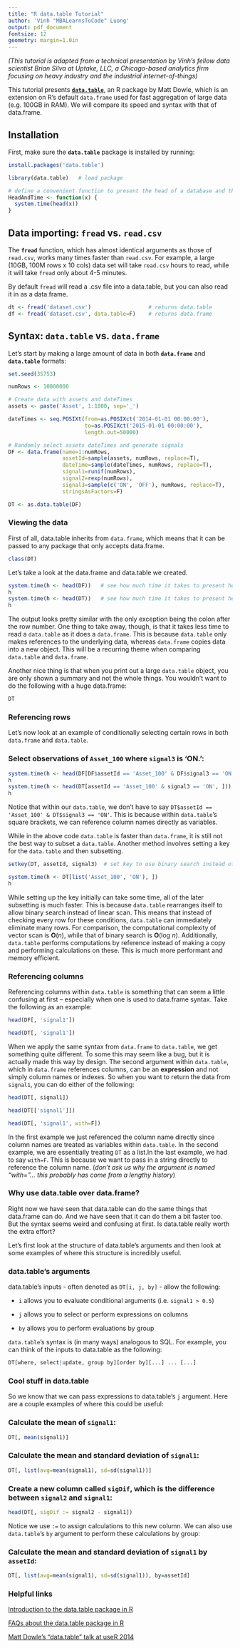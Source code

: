 ```yaml
---
title: "R data.table Tutorial"
author: 'Vinh "MBALearnsToCode" Luong'
output: pdf_document
fontsize: 12
geometry: margin=1.0in
---
```


*(This tutorial is adapted from a technical presentation by Vinh's fellow data scientist Brian Silva at Uptake, LLC, a Chicago-based analytics firm focusing on heavy industry and the industrial internet-of-things)*

This tutorial presents [**`data.table`**](http://cran.r-project.org/web/packages/data.table/index.html), an R package by Matt Dowle, which is an extension on R's default `data.frame` used for fast aggregation of large data (e.g. 100GB in RAM). We will compare its speed and syntax with that of data.frame.


## Installation

First, make sure the **`data.table`** package is installed by running:

```r
install.packages('data.table')
```

```r
library(data.table)   # load package
```

```r
# define a convenient function to present the head of a database and the time R takes to do so
HeadAndTime <- function(x) {
  system.time(head(x))
}
```

## Data importing: **`fread`** vs. **`read.csv`**

The **`fread`** function, which has almost identical arguments as those of `read.csv`, works many times faster than `read.csv`. For example, a large (10GB, 100M rows x 10 cols) data set will take `read.csv` hours to read, while it will take `fread` only about 4-5 minutes.

By default `fread` will read a .csv file into a data.table, but you can also read it in as a data.frame.

```r
dt <- fread('dataset.csv')                  # returns data.table
df <- fread('dataset.csv', data.table=F)    # returns data.frame
```


## Syntax: **`data.table`** vs. **`data.frame`**

Let's start by making a large amount of data in both **`data.frame`** and **`data.table`** formats:

```r
set.seed(35753)

numRows <- 10000000

# Create data with assets and dateTimes
assets <- paste('Asset', 1:1000, sep='_')

dateTimes <- seq.POSIXt(from=as.POSIXct('2014-01-01 00:00:00'), 
                        to=as.POSIXct('2015-01-01 00:00:00'), 
                        length.out=50000)

# Randomly select assets dateTimes and generate signals
DF <- data.frame(name=1:numRows, 
                 assetId=sample(assets, numRows, replace=T), 
                 dateTime=sample(dateTimes, numRows, replace=T), 
                 signal1=runif(numRows), 
                 signal2=rexp(numRows), 
                 signal3=sample(c('ON', 'OFF'), numRows, replace=T),
                 stringsAsFactors=F)

DT <- as.data.table(DF)
```

### Viewing the data

First of all, data.table inherits from `data.frame`, which means that it can be passed to any package that only accepts data.frame.

```r
class(DT)
```

Let's take a look at the data.frame and data.table we created.

```r
system.time(h <- head(DF))   # see how much time it takes to present head of data.frame
h
system.time(h <- head(DT))   # see how much time it takes to present head of data.table
h
```

The output looks pretty similar with the only exception being the colon after the row number. One thing to take away, though, is that it takes less time to read a `data.table` as it does a `data.frame`. This is because `data.table` only makes references to the underlying data, whereas `data.frame` copies data into a new object. This will be a recurring theme when comparing `data.table` and `data.frame`. 

Another nice thing is that when you print out a large `data.table` object, you are only shown a summary and not the whole things. You wouldn't want to do the following with a huge data.frame:

```r
DT
```


### Referencing rows

Let's now look at an example of conditionally selecting certain rows in both `data.frame` and `data.table`.


### Select observations of `Asset_100` where `signal3` is 'ON.':


```r
system.time(h <- head(DF[DF$assetId == 'Asset_100' & DF$signal3 == 'ON', ]))
h
system.time(h <- head(DT[assetId == 'Asset_100' & signal3 == 'ON', ]))
h
```

Notice that within our `data.table`, we don't have to say `DT$assetId == 'Asset_100' & DT$signal3 == 'ON'`.  This is because within `data.table`'s square brackets, we can reference column names directly as variables.

While in the above code `data.table` is faster than `data.frame`, it is still not the best way to subset a `data.table`. Another method involves setting a key for the `data.table` and then subsetting.

```r
setkey(DT, assetId, signal3)  # set key to use binary search instead of linear scan

system.time(h <- DT[list('Asset_100', 'ON'), ])
h
```

While setting up the key initially can take some time, all of the later subsetting is much faster. This is because `data.table` rearranges itself to allow binary search instead of linear scan. This means that instead of checking every row for these conditions, `data.table` can immediately eliminate many rows. For comparison, the computational complexity of vector scan is **O**(*n*), while that of binary search is **O**(log *n*). Additionally, `data.table` performs computations by reference instead of making a copy and performing calculations on these. This is much more performant and memory efficient.


### Referencing columns

Referencing columns within `data.table` is something that can seem a little confusing at first -- especially when one is used to data.frame syntax. Take the following as an example:

```r
head(DF[, 'signal1'])

head(DT[, 'signal1'])
```

When we apply the same syntax from `data.frame` to `data.table`, we get something quite different. To some this may seem like a bug, but it is actually made this way by design. The second argument within `data.table`, which in `data.frame` references columns, can be an **expression** and not simply column names or indexes. So when you want to return the data from `signal1`, you can do either of the following:

```r
head(DT[, signal1])

head(DT[['signal1']])

head(DT[, 'signal1', with=F])
```

In the first example we just referenced the column name directly since column names are treated as variables within `data.table`. In the second example, we are essentially treating `DT` as a list.In the last example, we had to say `with=F`. This is because we want to pass in a string directly to reference the column name. (*don't ask us why the argument is named "with="... this probably has come from a lengthy history*)


### Why use data.table over data.frame?

Right now we have seen that data.table can do the same things that data.frame can do. And we have seen that it can do them a bit faster too. But the syntax seems weird and confusing at first. Is data.table really worth the extra effort?

Let's first look at the structure of data.table's arguments and then look at some examples of where this structure is incredibly useful.

### data.table's arguments

data.table's inputs - often denoted as `DT[i, j, by]` - allow the following:

- `i` allows you to evaluate conditional arguments (i.e. `signal1 > 0.5`)

- `j` allows you to select or perform expressions on columns

- `by` allows you to perform evaluations by group


`data.table`'s syntax is (in many ways) analogous to SQL. For example, you can think of the inputs to data.table as the following:

```r
DT[where, select|update, group by][order by][...] ... [...]
```


### Cool stuff in data.table

So we know that we can pass expressions to data.table's `j` argument.  Here are a couple examples of where this could be useful:

### Calculate the mean of `signal1`:

```r
DT[, mean(signal1)]
```

### Calculate the mean and standard deviation of `signal1`:

```r
DT[, list(avg=mean(signal1), sd=sd(signal1))]
```

### Create a new column called `sigDif`, which is the difference between `signal2` and `signal1`:

```r
head(DT[, sigDif := signal2 - signal1])
```

Notice we use `:=` to assign calculations to this new column.  We can also use `data.table`'s `by` argument to perform these calculations by group:

### Calculate the mean and standard deviation of `signal1` by `assetId`:

```r
DT[, list(avg=mean(signal1), sd=sd(signal1)), by=assetId]
```

### Helpful links

[Introduction to the data.table package in R](http://datatable.r-forge.r-project.org/datatable-intro.pdf)

[FAQs about the data.table package in R](http://cran.r-project.org/web/packages/data.table/vignettes/datatable-faq.pdf)

[Matt Dowle's "data.table" talk at useR 2014](https://www.youtube.com/watch?v=qLrdYhizEMg)